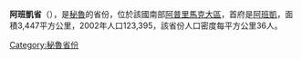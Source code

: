 '''阿班凱省'''（{{lang-es|Provincia de Abancay}}），是[[秘魯|秘魯]]的省份，位於該國南部[[阿普里馬克大區|阿普里馬克大區]]，首府是[[阿班凱|阿班凱]]，面積3,447平方公里，2002年人口123,395，該省份人口密度每平方公里36人。

{{coord|13.634|S|72.881|W|type:adm2nd_source:itwiki|display=title}}

{{Peru-geo-stub}}
{{秘魯省份|state=collapsed}}
[[Category:秘魯省份|Category:秘魯省份]]